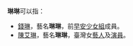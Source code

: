 '''琳琳'''可以指：
*[[錢琳|錢琳]]，藝名'''琳琳'''，前[[早安少女組|早安少女組]]成員。
*[[陳艾琳|陳艾琳]]，藝名'''琳琳'''，臺灣女[[藝人|藝人]]及[[演員|演員]]。
{{disambig|L琳|Cat=二字消歧义}}